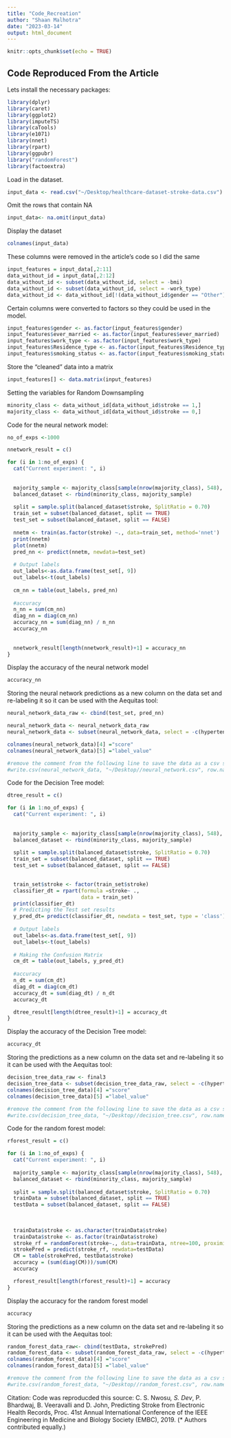 ```yaml
---
title: "Code_Recreation"
author: "Shaan Malhotra"
date: "2023-03-14"
output: html_document
---
```


```r
knitr::opts_chunk$set(echo = TRUE)
```

## Code Reproduced From the Article

Lets install the necessary packages:
```r
library(dplyr)
library(caret)
library(ggplot2)
library(imputeTS)
library(caTools)
library(e1071)
library(nnet)
library(rpart)
library(ggpubr)
library("randomForest")
library(factoextra)
```

Load in the dataset. 
```r
input_data <- read.csv("~/Desktop/healthcare-dataset-stroke-data.csv")
```

Omit the rows that contain NA
```r
input_data<- na.omit(input_data)
```

Display the dataset
```r
colnames(input_data)
```

These columns were removed in the article's code so I did the same
```r
input_features = input_data[,2:11]
data_without_id = input_data[,2:12]
data_without_id <- subset(data_without_id, select = -bmi)
data_without_id <- subset(data_without_id, select = -work_type)
data_without_id <- data_without_id[!(data_without_id$gender == "Other"), ]
```

Certain columns were converted to factors so they could be used in the model.
```r
input_features$gender <- as.factor(input_features$gender)
input_features$ever_married <- as.factor(input_features$ever_married)
input_features$work_type <- as.factor(input_features$work_type)
input_features$Residence_type <- as.factor(input_features$Residence_type)
input_features$smoking_status <- as.factor(input_features$smoking_status)
```

Store the "cleaned" data into a matrix
```r
input_features[] <- data.matrix(input_features)
```

Setting the variables for Random Downsampling 
```r
minority_class <- data_without_id[data_without_id$stroke == 1,]
majority_class <- data_without_id[data_without_id$stroke == 0,]
```

Code for the neural network model:
```r
no_of_exps <-1000

nnetwork_result = c()

for (i in 1:no_of_exps) {
  cat("Current experiment: ", i)
  
  
  majority_sample <- majority_class[sample(nrow(majority_class), 548), ]
  balanced_dataset <- rbind(minority_class, majority_sample)
  
  split = sample.split(balanced_dataset$stroke, SplitRatio = 0.70)
  train_set = subset(balanced_dataset, split == TRUE)
  test_set = subset(balanced_dataset, split == FALSE)
  
  nnetm <- train(as.factor(stroke) ~., data=train_set, method='nnet')
  print(nnetm)
  plot(nnetm)
  pred_nn <- predict(nnetm, newdata=test_set)
  
  # Output labels
  out_labels<-as.data.frame(test_set[, 9])
  out_labels<-t(out_labels)
  
  cm_nn = table(out_labels, pred_nn)
  
  #accuracy
  n_nn = sum(cm_nn)
  diag_nn = diag(cm_nn)
  accuracy_nn = sum(diag_nn) / n_nn
  accuracy_nn
  
  
  nnetwork_result[length(nnetwork_result)+1] = accuracy_nn
}
```

Display the accuracy of the neural network model
```r
accuracy_nn
```

Storing the neural network predictions as a new column on the data set and re-labeling it so it can be used with the Aequitas tool:

```r
neural_network_data_raw <- cbind(test_set, pred_nn)

neural_network_data <- neural_network_data_raw
neural_network_data <- subset(neural_network_data, select = -c(hypertension, heart_disease, avg_glucose_level, ever_married, smoking_status))

colnames(neural_network_data)[4] ="score"
colnames(neural_network_data)[5] ="label_value"

#remove the comment from the following line to save the data as a csv so it can be put into Aequitas 
#write.csv(neural_network_data, "~/Desktop//neural_network.csv", row.names=FALSE)
```



Code for the Decision Tree model:
```r
dtree_result = c()

for (i in 1:no_of_exps) {
  cat("Current experiment: ", i)
  
  
  majority_sample <- majority_class[sample(nrow(majority_class), 548), ]
  balanced_dataset <- rbind(minority_class, majority_sample)
  
  split = sample.split(balanced_dataset$stroke, SplitRatio = 0.70)
  train_set = subset(balanced_dataset, split == TRUE)
  test_set = subset(balanced_dataset, split == FALSE)
  

  train_set$stroke <- factor(train_set$stroke)
  classifier_dt = rpart(formula =stroke~ .,
                        data = train_set)
  print(classifier_dt)
  # Predicting the Test set results
  y_pred_dt= predict(classifier_dt, newdata = test_set, type = 'class')
  
  # Output labels
  out_labels<-as.data.frame(test_set[, 9])
  out_labels<-t(out_labels)
  
  # Making the Confusion Matrix
  cm_dt = table(out_labels, y_pred_dt)
  
  #accuracy
  n_dt = sum(cm_dt)
  diag_dt = diag(cm_dt)
  accuracy_dt = sum(diag_dt) / n_dt
  accuracy_dt

  dtree_result[length(dtree_result)+1] = accuracy_dt
}
```


Display the accuracy of the Decision Tree model: 
```r
accuracy_dt
```


Storing the predictions as a new column on the data set and re-labeling it so it can be used with the Aequitas tool:
```r
decision_tree_data_raw <- final3
decision_tree_data <- subset(decision_tree_data_raw, select = -c(hypertension, heart_disease, avg_glucose_level, ever_married, smoking_status))
colnames(decision_tree_data)[4] ="score"
colnames(decision_tree_data)[5] ="label_value"

#remove the comment from the following line to save the data as a csv so it can be put into Aequitas
#write.csv(decision_tree_data, "~/Desktop//decision_tree.csv", row.names=FALSE)
```

Code for the random forest model: 
```r
rforest_result = c()

for (i in 1:no_of_exps) {
  cat("Current experiment: ", i)
  
  majority_sample <- majority_class[sample(nrow(majority_class), 548), ]
  balanced_dataset <- rbind(minority_class, majority_sample)
  
  split = sample.split(balanced_dataset$stroke, SplitRatio = 0.70)
  trainData = subset(balanced_dataset, split == TRUE)
  testData = subset(balanced_dataset, split == FALSE)
  
  
  
  trainData$stroke <- as.character(trainData$stroke)
  trainData$stroke <- as.factor(trainData$stroke)
  stroke_rf = randomForest(stroke~., data=trainData, ntree=100, proximity=T)
  strokePred = predict(stroke_rf, newdata=testData)
  CM = table(strokePred, testData$stroke)
  accuracy = (sum(diag(CM)))/sum(CM)
  accuracy

  rforest_result[length(rforest_result)+1] = accuracy
}
```


Display the accuracy for the random forest model
```r
accuracy
```


Storing the predictions as a new column on the data set and re-labeling it so it can be used with the Aequitas tool:
```r
random_forest_data_raw<- cbind(testData, strokePred)
random_forest_data <- subset(random_forest_data_raw, select = -c(hypertension, heart_disease, avg_glucose_level, ever_married, smoking_status))
colnames(random_forest_data)[4] ="score"
colnames(random_forest_data)[5] ="label_value"

#remove the comment from the following line to save the data as a csv so it can be put into Aequitas
#write.csv(random_forest_data, "~/Desktop//random_forest.csv", row.names=FALSE)
```


Citation:
Code was reproducded this source: 
C. S. Nwosu*, S. Dev*, P. Bhardwaj, B. Veeravalli and D. John, Predicting Stroke from Electronic Health Records, Proc. 41st Annual International Conference of the IEEE Engineering in Medicine and Biology Society (EMBC), 2019. (* Authors contributed equally.)
